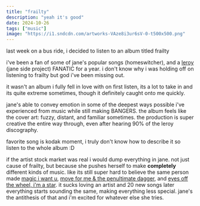 ```yaml
---
title: "frailty"
description: "yeah it's good"
date: 2024-10-26
tags: ["music"]
image: "https://i1.sndcdn.com/artworks-VAze8i3ur6sV-0-t500x500.png"
---
```



last week on a bus ride, i decided to listen to an album titled frailty

<div class="not-prose">
	<AlbumOrPlaylist url="https://open.spotify.com/embed/album/0Pm3i5huHlt1mjSLxyA1Re" />
</div>

i've been a fan of some of jane's popular songs (homeswitcher), and a [leroy](https://soundcloud.com/c0ncernn) (jane side project) FANATIC for a year. i don't know why i was holding off on listening to frailty but god i've been missing out.

it wasn't an album i fully fell in love with on first listen, its a lot to take in and its quite extreme sometimes, though it definitely caught onto me quickly.

jane's able to convey emotion in some of the deepest ways possible i've experienced from music while still making BANGERS. the album feels like the cover art: fuzzy, distant, and familiar sometimes. the production is super creative the entire way through, even after hearing 90% of the leroy discography.

favorite song is kodak moment, i truly don't know how to describe it so listen to the whole album :D

if the artist stock market was real i would dump everything in jane. not just cause of frailty, but because she pushes herself to make **completely** different kinds of music. like its still super hard to believe the same person made [magic i want u](https://soundcloud.com/janeremover/magic-x2), [move for me & the penultimate dagger](https://soundcloud.com/c0ncernn/s3-e11), and [eyes off the wheel, i'm a star](https://soundcloud.com/janeremover/e-o-t-w-i-a-s). it sucks loving an artist and 20 new songs later everything starts sounding the same, making everything less special. jane's the antithesis of that and i'm excited for whatever else she tries.
